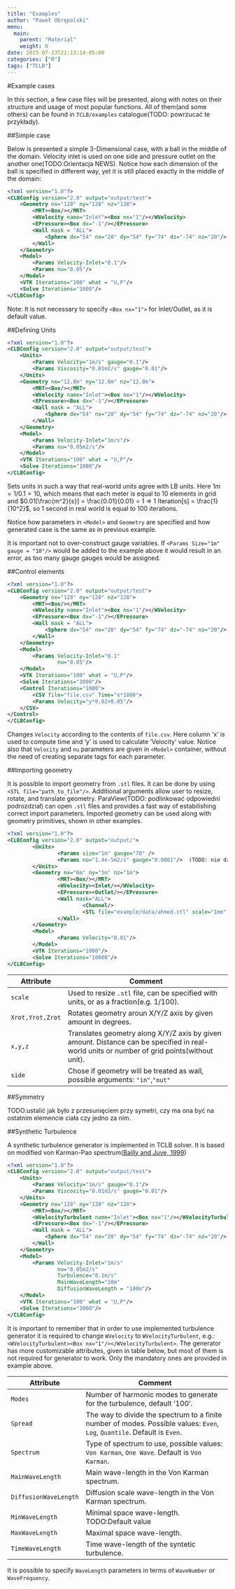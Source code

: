```yaml
---
title: "Examples"
author: "Paweł Obrępalski"
menu:
  main:
    parent: "Material"
    weight: 0
date: 2015-07-23T21:13:14-05:00
categories: ["R"]
tags: ["TCLB"]
---
```

#Example cases

In this section, a few case files will be presented, along with notes on their structure and usage of most popular functions. All of them(and some others) can be found in `TCLB/examples` catalogue(TODO: powrzucać te przykłady).

##Simple case

Below is presented a simple 3-Dimensional case, with a ball in the middle of the domain. Velocity inlet is used on one side and pressure outlet on the another one(TODO:Orientacja NEWS). Notice how each dimension of the ball is specified in different way, yet it is still placed exactly in the middle of the domain:

```xml
<?xml version="1.0"?>
<CLBConfig version="2.0" output="output/test">
    <Geometry nx="128" ny="128" nz="128">
        <MRT><Box/></MRT>
        <WVelocity name="Inlet"><Box nx="1"/></WVelocity>
        <EPressure><Box dx="-1"/></EPressure>
        <Wall mask = "ALL">
            <Sphere dx="54" nx="20" dy="54" fy="74" dz="-74" nz="20"/>
        </Wall>
    </Geometry>
    <Model>
        <Params Velocity-Inlet="0.1"/>
        <Params nu="0.05"/>
    </Model>
    <VTK Iterations="100" what = "U,P"/>
    <Solve Iterations="1000"/>
</CLBConfig>
```
Note: It is not necessary to specify `<Box nx="1">` for Inlet/Outlet, as it is default value. 

##Defining Units

```xml
<?xml version="1.0"?>
<CLBConfig version="2.0" output="output/test">
    <Units>
        <Params Velocity="1m/s" gauge="0.1"/>
        <Params Viscosity="0.01m2/s" gauge="0.01"/>
    </Units>
    <Geometry nx="12.8m" ny="12.8m" nz="12.8m">
        <MRT><Box/></MRT>
        <WVelocity name="Inlet"><Box nx="1"/></WVelocity>
        <EPressure><Box dx="-1"/></EPressure>
        <Wall mask = "ALL">
            <Sphere dx="54" nx="20" dy="54" fy="74" dz="-74" nz="20"/>
        </Wall>
    </Geometry>
    <Model>
        <Params Velocity-Inlet="1m/s"/>
        <Params nu="0.05m2/s"/>
    </Model>
    <VTK Iterations="100" what = "U,P"/>
    <Solve Iterations="1000"/>
</CLBConfig>

```
Sets units in such a way that real-world units agree with LB units. Here $1m = 1/0.1=10$, which means that each meter is equal to 10 elements in grid and $0.01[\frac{m^2}{s}]  = \frac{0.01}{0.01} = 1 => 1 Iteration[s] = \frac{1}{10^2}$, so 1 second in real world is equal to 100 iterations. 

Notice how parameters in `<Model>` and `Geometry` are specified and how generated case is the same as in previous example.

It is important not to over-construct gauge variables. If `<Params Size="1m" gauge = "10"/>` would be added to the example above it would result in an error, as too many gauge gauges would be assigned.

##Control elements

```xml
<?xml version="1.0"?>
<CLBConfig version="2.0" output="output/test">
    <Geometry nx="128" ny="128" nz="128">
        <MRT><Box/></MRT>
        <WVelocity name="Inlet"><Box nx="1"/></WVelocity>
        <EPressure><Box dx="-1"/></EPressure>
        <Wall mask = "ALL">
            <Sphere dx="54" nx="20" dy="54" fy="74" dz="-74" nz="20"/>
        </Wall>
    </Geometry>
    <Model>
        <Params Velocity-Inlet="0.1"
                nu="0.05"/>
    </Model>
    <VTK Iterations="100" what = "U,P"/>
    <Solve Iterations="1000"/>
    <Control Iterations="1000">
        <CSV file="file.csv" Time="x*1000">
        <Params Velocity="y*0.02+0.05"/>
    </CSV>
</Control>
</CLBConfig>
```
Changes `Velocity` according to the contents of `file.csv`. Here column 'x' is used to compute time and 'y' is used to calculate 'Velocity' value. Notice also that `Velocity` and `nu` parameters are given in `<Model>` container, without the need of creating separate tags for each parameter.

##Importing geometry

It is possible to import geometry from `.stl` files. It can be done by using `<STL file="path_to_file"/>`. Additional arguments allow user to resize, rotate, and translate geometry. ParaView(TODO: podlinkować odpowiedni podrozdział) can open `.stl` files and provides a fast way of estabilishing correct import parameters. Imported geometry can be used along with geometry primitives, shown in other examples.

```xml
<?xml version="1.0"?>
<CLBConfig version="2.0" output="output/">
        <Units>
                <Params size="1m" gauge="70" />
                <Params nu="1.4e-5m2/s" gauge="0.0001"/>  (TODO: nie działa jak usunie wpisze się w jednym <Params/> - dlaczego?)
        </Units>
        <Geometry nx="6m" ny="1m" nz="1m">
                <MRT><Box/></MRT>
                <WVelocity><Inlet/></WVelocity>
                <EPressure><Outlet/></EPressure>
                <Wall mask="ALL">
                        <Channel/>
                        <STL file="example/data/ahmed.stl" scale="1mm" Xrot="-90d" x="70" y="5cm" z="0.5m" side = "out"/>
                </Wall>
        </Geometry>
        <Model>
                <Params Velocity="0.01"/>
        </Model>
        <VTK Iterations="1000"/>
        <Solve Iterations="10000"/>
</CLBConfig>
```
Attribute       | Comment
----------      | ---------------------------------------------------------------------------------------------------------------------------------------------------
`scale`         | Used to resize `.stl` file, can be specified with units, or as a fraction(e.g. 1/100).
`Xrot,Yrot,Zrot`| Rotates geometry aroun X/Y/Z axis by given amount in degrees.
`x,y,z`         | Translates geometry along X/Y/Z axis  by given amount.  Distance can be specified in real-world units or number of grid points(without unit).
`side`          | Chose if geometry will be treated as wall, possible arguments: `"in"`,`"out"` 


##Symmetry

TODO:ustalić jak było z przesunięciem przy symetri, czy ma ona być na ostatnim elemencie ciała czy jedno za nim. 

##Synthetic Turbulence

A synthetic turbulence generator is implemented in TCLB solver. It is based on modified von Karman-Pao spectrum([Bailly and Juve, 1999](https://arc.aiaa.org/doi/10.2514/6.1999-1872)) 
```xml
<?xml version="1.0"?>
<CLBConfig version="2.0" output="output/test">
    <Units>
        <Params Velocity="1m/s" gauge="0.1"/>
        <Params Viscosity="0.01m2/s" gauge="0.01"/>
    </Units>
    <Geometry nx="128" ny="128" nz="128">
        <MRT><Box/></MRT>
        <WVelocityTurbulent name="Inlet"><Box nx="1"/></WVelocityTurbulent>
        <EPressure><Box dx="-1"/></EPressure>
        <Wall mask = "ALL">
            <Sphere dx="54" nx="20" dy="54" fy="74" dz="-74" nz="20"/>
        </Wall>
    </Geometry>
    <Model>
        <Params Velocity-Inlet="1m/s"
                nu="0.05m2/s"
                Turbulence="0.1m/s"
                MainWaveLength="10m"
                DiffusionWaveLength = "100m"/>
    </Model>
    <VTK Iterations="100" what = "U,P"/>
    <Solve Iterations="1000"/>
</CLBConfig>
```
It is important to remember that in order to use implemented turbulence generator it is required to change `WVelocity` to `WVelocityTurbulent`, e.g.: `<WVelocityTurbulent><Box nx="1"/></WVelocityTurbulent>`. The generator has more customizable attributes, given in table below, but most of them is not required for generator to work. Only the mandatory ones are provided in example above.



Attribute              | Comment 
---------------------- | ----------------------------------------------------------- 
`Modes`                | Number of harmonic modes to generate for the turbulence, default '100'.
`Spread`               | The way to divide the spectrum to a finite number of modes. Possible values: `Even`, `Log`, `Quantile`. Default is `Even`.
`Spectrum`             | Type of spectrum to use, possible values: `Von Karman`, `One Wave`. Default is `Von Karman`.
`MainWaveLength`       | Main wave-length in the Von Karman spectrum.
`DiffusionWaveLength`  | Diffusion scale wave-length in the Von Karman spectrum.
`MinWaveLength`        | Minimal space wave-length. TODO:Default value
`MaxWaveLength`        | Maximal space wave-length.
`TimeWaveLength`       | Time wave-length of the syntetic turbulence.
 
 It is possible to specify `WaveLength` parameters in terms of `WaveNumber` or `WaveFrequency`. 

